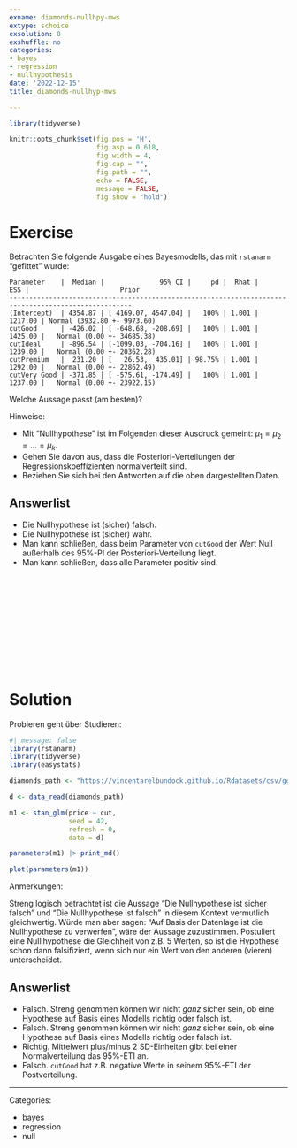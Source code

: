```yaml
---
exname: diamonds-nullhpy-mws
extype: schoice
exsolution: 8
exshuffle: no
categories:
- bayes
- regression
- nullhypothesis
date: '2022-12-15'
title: diamonds-nullhyp-mws

---
```





```r
library(tidyverse)

```


```r
knitr::opts_chunk$set(fig.pos = 'H',
                      fig.asp = 0.618,
                      fig.width = 4,
                      fig.cap = "", 
                      fig.path = "",
                      echo = FALSE,
                      message = FALSE,
                      fig.show = "hold")
```






# Exercise

Betrachten Sie folgende Ausgabe eines Bayesmodells, das mit `rstanarm` "gefittet" wurde:


```
Parameter    |  Median |              95% CI |     pd |  Rhat |     ESS |                       Prior
-----------------------------------------------------------------------------------------------------
(Intercept)  | 4354.87 | [ 4169.07, 4547.04] |   100% | 1.001 | 1217.00 | Normal (3932.80 +- 9973.60)
cutGood      | -426.02 | [ -648.68, -208.69] |   100% | 1.001 | 1425.00 |   Normal (0.00 +- 34685.38)
cutIdeal     | -896.54 | [-1099.03, -704.16] |   100% | 1.001 | 1239.00 |   Normal (0.00 +- 20362.28)
cutPremium   |  231.20 | [   26.53,  435.01] | 98.75% | 1.001 | 1292.00 |   Normal (0.00 +- 22862.49)
cutVery Good | -371.85 | [ -575.61, -174.49] |   100% | 1.001 | 1237.00 |   Normal (0.00 +- 23922.15)
```






Welche Aussage passt (am besten)?

Hinweise:

- Mit "Nullhypothese" ist im Folgenden dieser Ausdruck gemeint: $\mu_1 = \mu_2 = \ldots = \mu_k$.
- Gehen Sie davon aus, dass die Posteriori-Verteilungen der Regressionskoeffizienten normalverteilt sind.
- Beziehen Sie sich bei den Antworten auf die oben dargestellten Daten.

Answerlist
----------
* Die Nullhypothese ist (sicher) falsch.
* Die Nullhypothese ist (sicher) wahr.
* Man kann schließen, dass beim Parameter von `cutGood` der Wert Null außerhalb des 95%-PI der Posteriori-Verteilung liegt.
* Man kann schließen, dass alle Parameter positiv sind.




</br>
</br>
</br>
</br>
</br>
</br>
</br>
</br>
</br>
</br>

# Solution




Probieren geht über Studieren:

```r
#| message: false
library(rstanarm)
library(tidyverse)
library(easystats)

diamonds_path <- "https://vincentarelbundock.github.io/Rdatasets/csv/ggplot2/diamonds.csv"

d <- data_read(diamonds_path)
```



```r
m1 <- stan_glm(price ~ cut,
               seed = 42,
               refresh = 0,
               data = d)
```
```r
parameters(m1) |> print_md()

plot(parameters(m1))
```



Anmerkungen:

Streng logisch betrachtet ist die Aussage "Die Nullhypothese ist sicher falsch" und "Die Nullhypothese ist falsch" in diesem Kontext vermutlich gleichwertig.
Würde man aber sagen: "Auf Basis der Datenlage ist die Nullhypothese zu verwerfen", wäre der Aussage zuzustimmen.
Postuliert eine Nulllhypothese die Gleichheit von z.B. 5 Werten, so ist die Hypothese schon dann falsifiziert, wenn sich nur ein Wert von den anderen (vieren) unterscheidet.





Answerlist
----------


* Falsch. Streng genommen können wir nicht *ganz* sicher sein, ob eine Hypothese auf Basis eines Modells richtig oder falsch ist.
* Falsch. Streng genommen können wir nicht *ganz* sicher sein, ob eine Hypothese auf Basis eines Modells richtig oder falsch ist.
* Richtig. Mittelwert plus/minus 2 SD-Einheiten gibt bei einer Normalverteilung das 95%-ETI an.
* Falsch. `cutGood` hat z.B. negative Werte in seinem 95%-ETI der Postverteilung.






---

Categories: 

- bayes
- regression
- null

